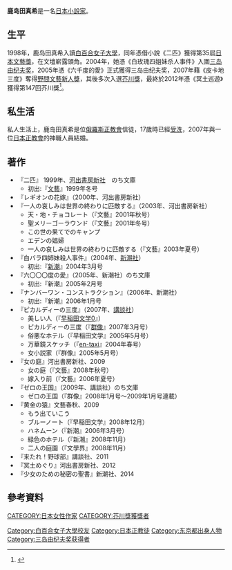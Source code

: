{{Infobox writer <!-- for more information see [[:Template:Infobox_writer/doc|:Template:Infobox writer/doc]] -->
| name = 鹿岛田真希
| image =
| caption =
| birth_date = {{birth date|1976|10|26|df=y}}
| birth_place =[[東京都|東京都]]
| death_date = 
| death_place = 
| occupation = [[小說家|小說家]]
| genre = 
| movement =
| notableworks = 冥土巡遊
| awards        = [[文藝賞|文藝賞]]（1999年）<br />[[三島由紀夫獎|三島由紀夫獎]]（2005年）<br />[[野間文藝新人獎|野間文藝新人獎]]（2007年）<br />[[芥川龍之介獎|芥川龍之介獎]]（2012年）
| influences =
| influenced =
| website =
}}
'''鹿岛田真希'''{{BD|1976年|10月26日|||Kashimada Maki}}是一名[[日本|日本]][[小說家|小說家]]。

==生平==
1998年，鹿岛田真希入讀[[白百合女子大學|白百合女子大學]]，同年憑借小說《二匹》獲得第35屆[[日本|日本]][[文藝獎|文藝獎]]，在文壇嶄露頭角。2004年，她憑《白玫瑰四姐妹杀人事件》入圍[[三岛由纪夫奖|三岛由纪夫奖]]，2005年憑《六千度的愛》正式獲得三岛由纪夫奖，2007年藉《皮卡地三度》奪得[[野間文藝新人獎|野間文藝新人獎]]，其後多次入選[[芥川獎|芥川獎]]，最終於2012年憑《冥土巡遊》獲得第147回芥川獎<ref>{{Cite web |url=http://culture.people.com.cn/GB/n/2012/0720/c172318-18557496.html |title=芥川、直木奖揭晓 鹿岛田真希凭《黄泉巡游》获奖 |date=2012年7月20日 |work=新京报 |accessdate=2013年7月3日 |archive-date=2015年7月25日 |archive-url=https://web.archive.org/web/20150725235225/http://culture.people.com.cn/GB/n/2012/0720/c172318-18557496.html |dead-url=no }}</ref>。

==私生活==
私人生活上，鹿岛田真希是位[[俄羅斯正教會|俄羅斯正教會]]信徒，17歲時已經[[受洗|受洗]]，2007年與一位[[日本正教會|日本正教會]]的神職人員結婚。

== 著作 ==
*『二匹』 1999年、[[河出書房新社|河出書房新社]]　のち文庫
** 初出:『[[文藝|文藝]]』1999年冬号
*『レギオンの花嫁』（2000年、河出書房新社）
*『一人の哀しみは世界の終わりに匹敵する』（2003年、河出書房新社）
** 天・地・チョコレート（『文藝』2001年秋号）
** 聖メリーゴーラウンド（『文藝』2001年冬号）
** この世の果てでのキャンプ
** エデンの娼婦
** 一人の哀しみは世界の終わりに匹敵する（『文藝』2003年夏号）
*『白バラ四姉妹殺人事件』（2004年、[[新潮社|新潮社]]）
** 初出:『[[新潮|新潮]]』2004年3月号
*『六〇〇〇度の愛』（2005年、新潮社）のち文庫　
** 初出:『新潮』2005年2月号
*『ナンバーワン・コンストラクション』（2006年、新潮社）
** 初出:『新潮』2006年1月号
*『ピカルディーの三度』（2007年、[[講談社|講談社]]）
** 美しい人（『[[早稲田文学|早稲田文学0]]』）
** ピカルディーの三度（『[[群像|群像]]』2007年3月号）
** 俗悪なホテル（『早稲田文学』2005年5月号）
** 万華鏡スケッチ（『[[en-taxi|en-taxi]]』2004年春号）
** 女小説家（『群像』2005年5月号）
*『女の庭』河出書房新社、2009
** 女の庭（『文藝』2008年秋号）
** 嫁入り前（『文藝』2006年夏号）
*『ゼロの王国』（2009年、講談社）のち文庫　
**ゼロの王国（『群像』2008年1月号～2009年1月号連載）
*『黄金の猿』文藝春秋、2009
**もう出ていこう
**ブルーノート（『早稲田文学』2008年12月）
**ハネムーン（『新潮』2006年3月号）
**緑色のホテル（『新潮』2008年11月）
**二人の庭園（『文學界』2008年11月）
*『来たれ！野球部』講談社、2011　
*『冥土めぐり』河出書房新社、2012　
*『少女のための秘密の聖書』新潮社、2014　

==參考資料==
{{Reflist}}

{{DEFAULTSORT:Kashimada Maki}}
[[CATEGORY:日本女性作家|CATEGORY:日本女性作家]]
[[CATEGORY:芥川獎獲獎者|CATEGORY:芥川獎獲獎者]]
[[Category:白百合女子大學校友|Category:白百合女子大學校友]]
[[Category:日本正教徒|Category:日本正教徒]]
[[Category:东京都出身人物|Category:东京都出身人物]]
[[Category:三岛由纪夫奖获得者|Category:三岛由纪夫奖获得者]]